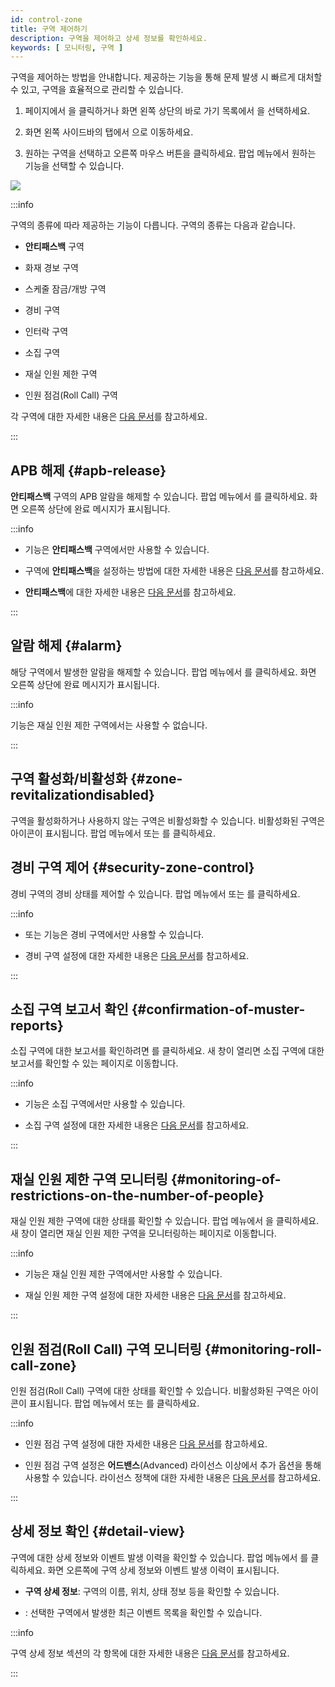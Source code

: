 ```yaml
---
id: control-zone
title: 구역 제어하기
description: 구역을 제어하고 상세 정보를 확인하세요.
keywords: [ 모니터링, 구역 ]
---
```


구역을 제어하는 방법을 안내합니다. 제공하는 기능을 통해 문제 발생 시 빠르게 대처할 수 있고, 구역을 효율적으로 관리할 수 있습니다.

1. <Cmd sid='shell.header.launcher' /> 페이지에서 <Cmd sid='shell.header.arena' />을 클릭하거나 화면 왼쪽 상단의 바로 가기 목록에서 <Cmd sid='shell.header.arena' />을 선택하세요. 

1. 화면 왼쪽 사이드바의 <Cmd sid='arena.tree.door.title' /> 탭에서 <Cmd sid='arena.tree.door.allZones' />으로 이동하세요. 

1. 원하는 구역을 선택하고 오른쪽 마우스 버튼을 클릭하세요. 팝업 메뉴에서 원하는 기능을 선택할 수 있습니다.

<Image src='/img/biostarx-monitoring-door-zone-popup.png' />

:::info

구역의 종류에 따라 제공하는 기능이 다릅니다. 구역의 종류는 다음과 같습니다.

* **안티패스백** 구역

* 화재 경보 구역

* 스케줄 잠금/개방 구역

* 경비 구역

* 인터락 구역

* 소집 구역

* 재실 인원 제한 구역

* 인원 점검(Roll Call) 구역

각 구역에 대한 자세한 내용은 [다음 문서](settings-advanced-ac)를 참고하세요.

:::


## APB 해제 {#apb-release}

**안티패스백** 구역의 APB 알람을 해제할 수 있습니다. 팝업 메뉴에서 <Cmd sid='arena.tree.contextMenu.clearApb' />를 클릭하세요. 화면 오른쪽 상단에 완료 메시지가 표시됩니다.

:::info

* <Cmd sid='arena.tree.contextMenu.clearApb' /> 기능은 **안티패스백** 구역에서만 사용할 수 있습니다.

* 구역에 **안티패스백**을 설정하는 방법에 대한 자세한 내용은 [다음 문서](settings-advanced-ac-apb)를 참고하세요.

* **안티패스백**에 대한 자세한 내용은 [다음 문서](../../reference/glossary#apb)를 참고하세요.

:::


## 알람 해제 {#alarm}

해당 구역에서 발생한 알람을 해제할 수 있습니다. 팝업 메뉴에서 <Cmd sid='arena.tree.contextMenu.clearAlarm' />를 클릭하세요. 화면 오른쪽 상단에 완료 메시지가 표시됩니다.

:::info

<Cmd sid='arena.tree.contextMenu.clearAlarm' /> 기능은 재실 인원 제한 구역에서는 사용할 수 없습니다.

:::


## 구역 활성화/비활성화 {#zone-revitalizationdisabled}

구역을 활성화하거나 사용하지 않는 구역은 비활성화할 수 있습니다. 비활성화된 구역은 <IcDisable width='20px' height='20px' /> 아이콘이 표시됩니다. 팝업 메뉴에서 <Cmd sid='arena.tree.contextMenu.enable' /> 또는 <Cmd sid='arena.tree.contextMenu.disable' />를 클릭하세요.


## 경비 구역 제어 {#security-zone-control}

경비 구역의 경비 상태를 제어할 수 있습니다. 팝업 메뉴에서 <Cmd sid='arena.tree.contextMenu.arm' /> 또는 <Cmd sid='arena.tree.contextMenu.disarm' />를 클릭하세요.

:::info

* <Cmd sid='arena.tree.contextMenu.arm' /> 또는 <Cmd sid='arena.tree.contextMenu.disarm' /> 기능은 경비 구역에서만 사용할 수 있습니다.

* 경비 구역 설정에 대한 자세한 내용은 [다음 문서](settings-advanced-ac-intrusion-alarm)를 참고하세요.

:::

## 소집 구역 보고서 확인 {#confirmation-of-muster-reports}

소집 구역에 대한 보고서를 확인하려면 <Cmd sid='arena.tree.contextMenu.musterReport' />를 클릭하세요. 새 창이 열리면 소집 구역에 대한 보고서를 확인할 수 있는 페이지로 이동합니다.

:::info

* <Cmd sid='arena.tree.contextMenu.musterReport' /> 기능은 소집 구역에서만 사용할 수 있습니다.

* 소집 구역 설정에 대한 자세한 내용은 [다음 문서](settings-advanced-ac-muster)를 참고하세요.

:::

## 재실 인원 제한 구역 모니터링 {#monitoring-of-restrictions-on-the-number-of-people}

재실 인원 제한 구역에 대한 상태를 확인할 수 있습니다. 팝업 메뉴에서 <Cmd sid='arena.tree.contextMenu.occupancyMonitoring' />을 클릭하세요. 새 창이 열리면 재실 인원 제한 구역을 모니터링하는 페이지로 이동합니다.

:::info

* <Cmd sid='arena.tree.contextMenu.occupancyMonitoring' /> 기능은 재실 인원 제한 구역에서만 사용할 수 있습니다.

* 재실 인원 제한 구역 설정에 대한 자세한 내용은 [다음 문서](settings-advanced-ac-occupancy)를 참고하세요.

:::

## 인원 점검(Roll Call) 구역 모니터링 {#monitoring-roll-call-zone}

인원 점검(Roll Call) 구역에 대한 상태를 확인할 수 있습니다. 비활성화된 구역은 <IcDisable width='20px' height='20px' /> 아이콘이 표시됩니다. 팝업 메뉴에서 <Cmd sid='arena.tree.contextMenu.enable' /> 또는 <Cmd sid='arena.tree.contextMenu.disable' />를 클릭하세요.

:::info

* 인원 점검 구역 설정에 대한 자세한 내용은 [다음 문서](settings-advanced-ac-roll-call)를 참고하세요.

* 인원 점검 구역 설정은 **어드밴스**(Advanced) 라이선스 이상에서 추가 옵션을 통해 사용할 수 있습니다. 라이선스 정책에 대한 자세한 내용은 [다음 문서](licensing#features-add-ons)를 참고하세요.

:::

## 상세 정보 확인 {#detail-view}

구역에 대한 상세 정보와 이벤트 발생 이력을 확인할 수 있습니다. 팝업 메뉴에서 <Cmd sid='arena.tree.contextMenu.viewDetail' />를 클릭하세요. 화면 오른쪽에 구역 상세 정보와 이벤트 발생 이력이 표시됩니다.

* **구역 상세 정보**: 구역의 이름, 위치, 상태 정보 등을 확인할 수 있습니다.

* <Cmd sid='arena.recentEvent' />: 선택한 구역에서 발생한 최근 이벤트 목록을 확인할 수 있습니다.

:::info

구역 상세 정보 섹션의 각 항목에 대한 자세한 내용은 [다음 문서](settings-advanced-ac)를 참고하세요.

:::

